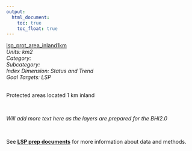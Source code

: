 ```yaml
---
output:
  html_document:
    toc: true
    toc_float: true
---
```


[lsp_prot_area_inland1km](https://github.com/OHI-Science/bhi/blob/master/baltic/layers/lsp_prot_area_inland1km_gl2018.csv)\
*Units: km2*\
*Category:*\
*Subcategory:*\
*Index Dimension: Status and Trend*\
*Goal Targets: LSP*\
<br>

Protected areas located 1 km inland

<br>

*Will add more text here as the layers are prepared for the BHI2.0*

<br>

See [**LSP prep documents**](https://github.com/OHI-Science/bhi-1.0-archive/blob/draft/baltic2015/prep/LSP/lsp_prep.md) for more information about data and methods.

<br>


